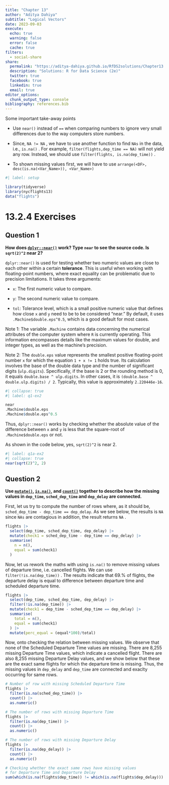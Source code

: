 ```yaml
---
title: "Chapter 13"
author: "Aditya Dahiya"
subtitle: "Logical Vectors"
date: 2023-09-03
execute: 
  echo: true
  warning: false
  error: false
  cache: true
filters:
  - social-share
share:
  permalink: "https://aditya-dahiya.github.io/RfDS2solutions/Chapter13.html"
  description: "Solutions: R for Data Science (2e)"
  twitter: true
  facebook: true
  linkedin: true
  email: true
editor_options: 
  chunk_output_type: console
bibliography: references.bib
---
```


Some important take-away points

-   Use `near()` instead of `==` when comparing numbers to ignore very small differences due to the way computers store numbers.

-   Since, `NA != NA` , we have to use another function to find `NAs` in the data, i.e., `is.na()` . For example, `filter(flights,dep_time == NA)` will not yield any row. Instead, we should use `filter(flights, is.na(dep_time))` .

-   To shown missing values first, we will have to use `arrange(<DF>, desc(is.na(<Var_Name>)), <Var_Name>)`

```r
#| label: setup

library(tidyverse)
library(nycflights13)
data("flights")
```

# **13.2.4 Exercises**

## Question 1

**How does [`dplyr::near()`](https://dplyr.tidyverse.org/reference/near.html) work? Type `near` to see the source code. Is `sqrt(2)^2` near 2?**

`dplyr::near()` is used for testing whether two numeric values are close to each other within a certain **tolerance**. This is useful when working with floating-point numbers, where exact equality can be problematic due to precision limitations. It takes three arguments:

-   `x`: The first numeric value to compare.

-   `y`: The second numeric value to compare.

-   `tol`: Tolerance level, which is a small positive numeric value that defines how close `x` and `y` need to be to be considered "near." By default, it uses `.Machine$double.eps^0.5`, which is a good default for most cases.

Note 1: The variable `.Machine` contains data concerning the numerical attributes of the computer system where `R` is currently operating. This information encompasses details like the maximum values for double, and integer types, as well as the machine's precision.

Note 2: The `double.eps` value represents the smallest positive floating-point number `x` for which the equation `1 + x != 1` holds true. Its calculation involves the base of the double data type and the number of significant digits (`ulp.digits`). Specifically, if the base is 2 or the rounding method is 0, it equals `double.base ^ ulp.digits`. In other cases, it is `(double.base ^ double.ulp.digits) / 2`. Typically, this value is approximately `2.220446e-16`.

```r
#| collapse: true
#| label: q1-ex2

near
.Machine$double.eps
.Machine$double.eps^0.5
```

Thus, `dplyr::near()` works by checking whether the absolute value of the difference between `x` and `y` is less that the square-root of `.Machine$double.eps` or not.

As shown in the code below, yes, `sqrt(2)^2` is near 2.

```r
#| label: q1a-ex2
#| collapse: true
near(sqrt(2)^2, 2)
```

## Question 2

**Use [`mutate()`](https://dplyr.tidyverse.org/reference/mutate.html), [`is.na()`](https://rdrr.io/r/base/NA.html), and [`count()`](https://dplyr.tidyverse.org/reference/count.html) together to describe how the missing values in `dep_time`, `sched_dep_time` and `dep_delay` are connected.**

First, let us try to compute the number of rows where, as it should be, `sched_dep_time - dep_time == dep_delay`. As we see below, the results is `NA` since `NAs` are contagious in addition, the result returns `NA` .

```r
flights |>
  select(dep_time, sched_dep_time, dep_delay) |>
  mutate(check1 = sched_dep_time - dep_time == dep_delay) |>
  summarise(
    n = n(),
    equal = sum(check1)
  )
```

Now, let us rework the maths with using `is.na()` to remove missing values of departure time, i.e. cancelled flights. We can use `filter(!is.na(dep_time))` . The results indicate that 69.% of flights, the departure delay is equal to difference between departure time and scheduled departure time.

```r
flights |>
  select(dep_time, sched_dep_time, dep_delay) |>
  filter(!is.na(dep_time)) |>
  mutate(check1 = dep_time - sched_dep_time == dep_delay) |>
  summarise(
    total = n(),
    equal = sum(check1)
  ) |>
  mutate(perc_equal = (equal*100)/total)
```

Now, onto checking the relation between missing values. We observe that none of the Scheduled Departure Time values are missing. There are 8,255 missing Departure Time values, which indicate a cancelled flight. There are also 8,255 missing Departure Delay values, and we show below that these are the exact same flights for which the departure time is missing. Thus, the missing values in `dep_delay` and `dep_time` are connected and exaclty occurring for same rows.

```r
# Number of row with missing Scheduled Departure Time
flights |>
  filter(is.na(sched_dep_time)) |>
  count() |>
  as.numeric()

# The number of rows with missing Departure Time
flights |>
  filter(is.na(dep_time)) |>
  count() |>
  as.numeric()

# The number of rows with missing Departure Delay
flights |>
  filter(is.na(dep_delay)) |>
  count() |>
  as.numeric()

# Checking whether the exact same rows have missing values
# for Departure Time and Departure Delay
sum(which(is.na(flights$dep_time)) != which(is.na(flights$dep_delay)))

```
